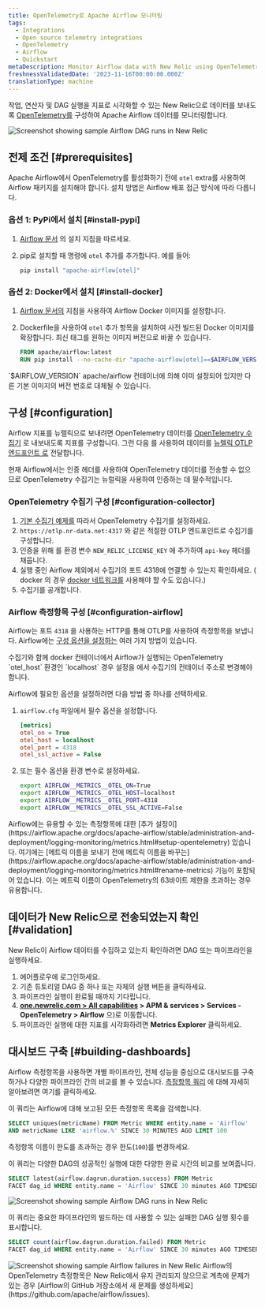 ```yaml
---
title: OpenTelemetry로 Apache Airflow 모니터링
tags:
  - Integrations
  - Open source telemetry integrations
  - OpenTelemetry
  - Airflow
  - Quickstart
metaDescription: Monitor Airflow data with New Relic using OpenTelemetry.
freshnessValidatedDate: '2023-11-16T00:00:00.000Z'
translationType: machine
---
```


작업, 연산자 및 DAG 실행을 지표로 시각화할 수 있는 New Relic으로 데이터를 보내도록 [OpenTelemetry를](https://airflow.apache.org/docs/apache-airflow/stable/administration-and-deployment/logging-monitoring/metrics.html#setup-opentelemetry) 구성하여 Apache Airflow 데이터를 모니터링합니다.

<img title="Screenshot showing sample Airflow DAG runs in New Relic" alt="Screenshot showing sample Airflow DAG runs in New Relic" src="/images/opentelemetry_screenshot_airflow_01.webp" />

## 전제 조건 [#prerequisites]

Apache Airflow에서 OpenTelemetry를 활성화하기 전에 `otel` extra를 사용하여 Airflow 패키지를 설치해야 합니다. 설치 방법은 Airflow 배포 접근 방식에 따라 다릅니다.

### 옵션 1: PyPi에서 설치 [#install-pypi]

1. [Airflow 문서](https://airflow.apache.org/docs/apache-airflow/stable/installation/installing-from-pypi.html) 의 설치 지침을 따르세요.

2. pip로 설치할 때 명령에 `otel` 추가를 추가합니다. 예를 들어:

   ```sh
   pip install "apache-airflow[otel]"
   ```

### 옵션 2: Docker에서 설치 [#install-docker]

1. [Airflow 문서의](https://airflow.apache.org/docs/docker-stack/index.html) 지침을 사용하여 Airflow Docker 이미지를 설정합니다.

2. Dockerfile을 사용하여 `otel` 추가 항목을 설치하여 사전 빌드된 Docker 이미지를 확장합니다. 최신 태그를 원하는 이미지 버전으로 바꿀 수 있습니다.

   ```dockerfile
   FROM apache/airflow:latest
   RUN pip install --no-cache-dir "apache-airflow[otel]==$AIRFLOW_VERSION"
   ```

<Callout variant="tip">
  `$AIRFLOW_VERSION` apache/airflow 컨테이너에 의해 이미 설정되어 있지만 다른 기본 이미지의 버전 번호로 대체될 수 있습니다.
</Callout>

## 구성 [#configuration]

Airflow 지표를 뉴렐릭으로 보내려면 OpenTelemetry 데이터를 [OpenTelemetry 수집기](/docs/more-integrations/open-source-telemetry-integrations/opentelemetry/collector/opentelemetry-collector-intro/) 로 내보내도록 지표를 구성합니다. 그런 다음 를 사용하여 데이터를 [뉴렐릭 OTLP 엔드포인트 로](/docs/more-integrations/open-source-telemetry-integrations/opentelemetry/opentelemetry-setup/#note-endpoints) <InlinePopover type="licenseKey" />전달합니다.

<Callout variant="important">
  현재 Airflow에서는 인증 헤더를 사용하여 OpenTelemetry 데이터를 전송할 수 없으므로 OpenTelemetry 수집기는 뉴럴릭을 사용하여 인증하는 데 필수적입니다.
</Callout>

### OpenTelemetry 수집기 구성 [#configuration-collector]

1. [기본 수집기 예제를](/docs/more-integrations/open-source-telemetry-integrations/opentelemetry/collector/opentelemetry-collector-basic/) 따라서 OpenTelemetry 수집기를 설정하세요.
2. `https://otlp.nr-data.net:4317` 와 같은 적절한 OTLP 엔드포인트로 수집기를 구성합니다.
3. 인증을 위해 <InlinePopover type="licenseKey" />를 환경 변수 `NEW_RELIC_LICENSE_KEY` 에 추가하여 `api-key` 헤더를 채웁니다.
4. 실행 중인 Airflow 제외에서 수집기의 포트 4318에 연결할 수 있는지 확인하세요. ( docker 의 경우 [docker 네트워크를](https://docs.docker.com/network/) 사용해야 할 수도 있습니다.)
5. 수집기를 공개합니다.

### Airflow 측정항목 구성 [#configuration-airflow]

Airflow는 포트 `4318` 을 사용하는 HTTP를 통해 OTLP를 사용하여 측정항목을 보냅니다. Airflow에는 [구성 옵션을 설정하는](https://airflow.apache.org/docs/apache-airflow/stable/howto/set-config.html) 여러 가지 방법이 있습니다.

<Callout variant="important">
  수집기와 함께 docker 컨테이너에서 Airflow가 실행되는 OpenTelemetry `otel_host` 환경인 `localhost` 경우 설정을 에서 수집기의 컨테이너 주소로 변경해야 합니다.
</Callout>

Airflow에 필요한 옵션을 설정하려면 다음 방법 중 하나를 선택하세요.

1. `airflow.cfg` 파일에서 필수 옵션을 설정합니다.

   ```ini
   [metrics]
   otel_on = True
   otel_host = localhost
   otel_port = 4318
   otel_ssl_active = False
   ```

2. 또는 필수 옵션을 환경 변수로 설정하세요.

   ```sh
   export AIRFLOW__METRICS__OTEL_ON=True
   export AIRFLOW__METRICS__OTEL_HOST=localhost
   export AIRFLOW__METRICS__OTEL_PORT=4318
   export AIRFLOW__METRICS__OTEL_SSL_ACTIVE=False
   ```

<Callout variant="tip">
  Airflow에는 유용할 수 있는 측정항목에 대한 [추가 설정이](https://airflow.apache.org/docs/apache-airflow/stable/administration-and-deployment/logging-monitoring/metrics.html#setup-opentelemetry) 있습니다. 여기에는 [메트릭 이름을 보내기 전에 메트릭 이름을 바꾸는](https://airflow.apache.org/docs/apache-airflow/stable/administration-and-deployment/logging-monitoring/metrics.html#rename-metrics) 기능이 포함되어 있습니다. 이는 메트릭 이름이 OpenTelemetry의 63바이트 제한을 초과하는 경우 유용합니다.
</Callout>

## 데이터가 New Relic으로 전송되었는지 확인 [#validation]

New Relic이 Airflow 데이터를 수집하고 있는지 확인하려면 DAG 또는 파이프라인을 실행하세요.

1. 에어플로우에 로그인하세요.
2. 기존 튜토리얼 DAG 중 하나 또는 자체의 실행 버튼을 클릭하세요.
3. 파이프라인 실행이 완료될 때까지 기다립니다.
4. <DNT>**[one.newrelic.com &gt; All capabilities](https://one.newrelic.com/all-capabilities) &gt; APM &amp; services &gt; Services - OpenTelemetry &gt; Airflow**</DNT> 으)로 이동합니다.
5. 파이프라인 실행에 대한 지표를 시각화하려면 <DNT>**Metrics Explorer**</DNT> 클릭하세요.

## 대시보드 구축 [#building-dashboards]

Airflow 측정항목을 사용하면 개별 파이프라인, 전체 성능을 중심으로 대시보드를 구축하거나 다양한 파이프라인 간의 비교를 볼 수 있습니다. [측정항목 쿼리](/docs/data-apis/understand-data/metric-data/query-metric-data-type/) 에 대해 자세히 알아보려면 여기를 클릭하세요.

이 쿼리는 Airflow에 대해 보고된 모든 측정항목 목록을 검색합니다.

```sql
SELECT uniques(metricName) FROM Metric WHERE entity.name = 'Airflow' 
AND metricName LIKE 'airflow.%' SINCE 30 MINUTES AGO LIMIT 100
```

측정항목 이름이 한도를 초과하는 경우 한도(`100`)를 변경하세요.

이 쿼리는 다양한 DAG의 성공적인 실행에 대한 다양한 완료 시간의 비교를 보여줍니다.

```sql
SELECT latest(airflow.dagrun.duration.success) FROM Metric 
FACET dag_id WHERE entity.name = 'Airflow' SINCE 30 minutes AGO TIMESERIES
```

<img title="Screenshot showing sample Airflow DAG runs in New Relic" alt="Screenshot showing sample Airflow DAG runs in New Relic" src="/images/opentelemetry_screenshot_airflow_01.webp" />

이 쿼리는 중요한 파이프라인의 <InlinePopover type="alerts" />빌드하는 데 사용할 수 있는 실패한 DAG 실행 횟수를 표시합니다.

```sql
SELECT count(airflow.dagrun.duration.failed) FROM Metric 
FACET dag_id WHERE entity.name = 'Airflow' SINCE 30 minutes AGO TIMESERIES
```

<img title="Screenshot showing sample Airflow failures in New Relic" alt="Screenshot showing sample Airflow failures in New Relic" src="/images/opentelemetry_screenshot_airflow_02.webp" />

<Callout variant="important">
  Airflow의 OpenTelemetry 측정항목은 New Relic에서 유지 관리되지 않으므로 계측에 문제가 있는 경우 [Airflow의 GitHub 저장소에서 새 문제를 생성하세요](https://github.com/apache/airflow/issues).
</Callout>

<InstallFeedback />